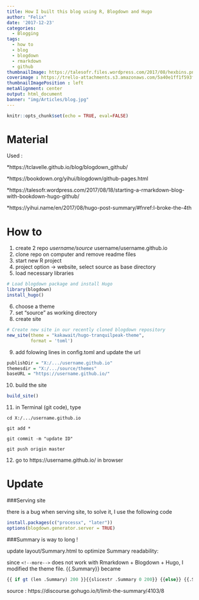 ```yaml
---
title: How I built this blog using R, Blogdown and Hugo
author: "Felix"
date: '2017-12-23'
categories:
  - Blogging
tags:
  - how to
  - blog
  - blogdown
  - rmarkdown
  - github
thumbnailImage: https://talesofr.files.wordpress.com/2017/08/hexbins.png?w=584
coverimage : https://trello-attachments.s3.amazonaws.com/5a40e1ff1f593f7702819485/5a40e24b6ee6f3ebfdb87d8e/58bf5b2a92a9bfb10826dd6b21f10c5e/blog.jpg
thumbnailImagePosition : left
metaAlignment: center
output: html_document
banner: "img/Articles/blog.jpg"
---
```


```r
knitr::opts_chunk$set(echo = TRUE, eval=FALSE)
```




Material
=======
Used :

*https://tclavelle.github.io/blog/blogdown_github/

*https://bookdown.org/yihui/blogdown/github-pages.html

*https://talesofr.wordpress.com/2017/08/18/starting-a-rmarkdown-blog-with-bookdown-hugo-github/

*https://yihui.name/en/2017/08/hugo-post-summary/#fnref:I-broke-the-4th 



How to
======
1. create 2 repo
  *username/source
  *username/username.github.io
2. clone repo on computer and remove readme files
3. start new R project
4. project option -> website, select source as base directory
5. load necessary libraries

```r
# Load blogdown package and install Hugo
library(blogdown)
install_hugo()
```

6. choose a theme
7. set "source" as working directory
8. create site
```r
# Create new site in our recently cloned blogdown repository
new_site(theme = "kakawait/hugo-tranquilpeak-theme",
         format = 'toml')
```

9. add folowing lines in  config.toml and update the url
```r
publishDir = "X:/.../username.github.io"
themesdir = "X:/.../source/themes"
baseURL = "https://username.github.io/"

```

10. build the site
```r
build_site()
```


11. in Terminal (git code), type 
```git
cd X:/.../username.github.io

git add *

git commit -m "update ID"

git push origin master
```

12. go to https://username.github.io/ in browser 


Update
=======
###Serving site

there is a bug when serving site, to solve it, I use the following code
```r
install.packages(c("processx", "later"))
options(blogdown.generator.server = TRUE)
```

###Summary is way to long !


update layout/Summary.html to optimize Summary readability:

since `<!--more-->` does not work with Rmarkdown + Blogdown + Hugo, I modified the theme file. 
{{.Summary}} became
```r
{{ if gt (len .Summary) 200 }}{{slicestr .Summary 0 200}} {{else}} {{.Summary}} {{end}} <a href="{{ .Permalink }}" class="postShorten-excerpt_link link">[...] continue reading </a>

```
source : https://discourse.gohugo.io/t/limit-the-summary/4103/8
        

